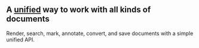 
## A [unified][] way to work with all kinds of documents

Render, search, mark, annotate, convert, and save documents with a simple unified API.

<br />

<FileSystem />

<!-- Definitions -->
[unified]: https://unifiedjs.com
